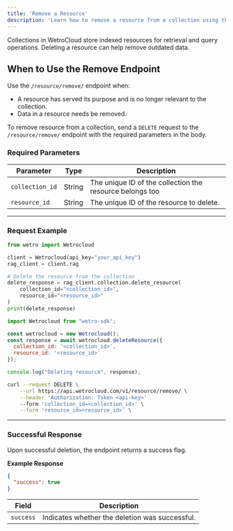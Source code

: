 ---
title: 'Remove a Resource'
description: 'Learn how to remove a resource from a collection using the Wetrocloud API when they are no longer needed.'
---
Collections in WetroCloud store indexed resources for retrieval and query operations. Deleting a resource can help remove outdated data.

## When to Use the Remove Endpoint

Use the `/resource/remove/` endpoint when:

- A resource has served its purpose and is no longer relevant to the collection.
- Data in a resource needs be removed.


To remove resource from a collection, send a `DELETE` request to the `/resource/remove/` endpoint with the required parameters in the body.

### Required Parameters

| Parameter      | Type   | Description                           |
|-----------------|--------|---------------------------------------|
| `collection_id` | String | The unique ID of the collection the resource belongs too |
| `resource_id` | String | The unique ID of the resource to delete. |

---

### Request Example
<CodeGroup>
  
```python Python
from wetro import Wetrocloud

client = Wetrocloud(api_key="your_api_key")
rag_client = client.rag

# Delete the resource from the collection
delete_response = rag_client.collection.delete_resource(
    collection_id="<collection_id>",
    resource_id="<resource_id>"
)
print(delete_response)
```

```javascript JavaScript
import Wetrocloud from "wetro-sdk";

const wetrocloud = new Wetrocloud();
const response = await wetrocloud.deleteResource({
  collection_id: '<collection_id>',
  resource_id: '<resource_id>'
});

console.log("Deleting resource", response);
```

```bash cURL
curl --request DELETE \
    --url https://api.wetrocloud.com/v1/resource/remove/ \
    --header 'Authorization: Token <api-key>'
    --form 'collection_id=<collection_id>' \
    --form 'resource_id=<resource_id>' \
```
</CodeGroup>

---

### Successful Response

Upon successful deletion, the endpoint returns a success flag.

**Example Response**

```json
{
  "success": true
}
```

| Field      | Description                                        |
|------------|----------------------------------------------------|
| `success`  | Indicates whether the deletion was successful.     |
